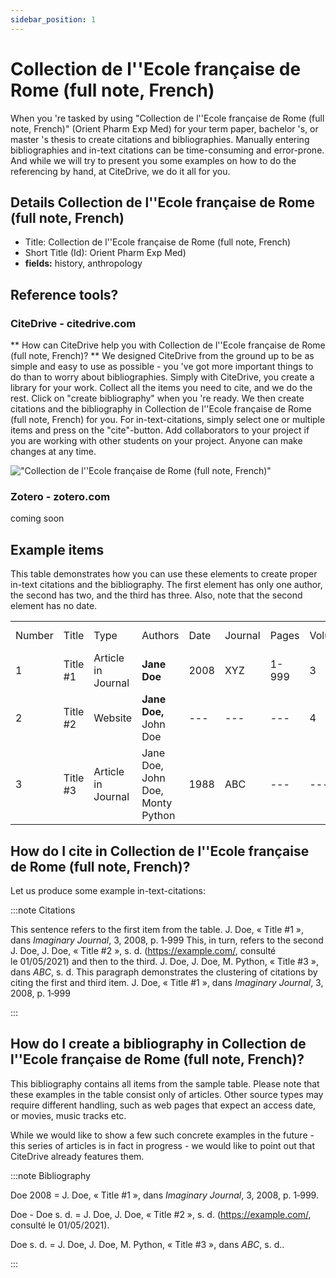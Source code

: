 ```yaml
---
sidebar_position: 1
---
```


# Collection de l''Ecole française de Rome (full note, French)

When you 're tasked by using "Collection de l''Ecole française de Rome (full note, French)" (Orient Pharm Exp Med) for your term paper, bachelor 's, or master 's thesis to create citations and bibliographies.
Manually entering bibliographies and in-text citations can be time-consuming and error-prone. And while we will try to present you some examples on how to do the referencing by hand, at CiteDrive, we do it all for you.

## Details  Collection de l''Ecole française de Rome (full note, French)
* Title: Collection de l''Ecole française de Rome (full note, French)
* Short Title (Id): Orient Pharm Exp Med)
* **fields:** history, anthropology

## Reference tools?
### CiteDrive - citedrive.com
** How can CiteDrive help you with Collection de l''Ecole française de Rome (full note, French)? **
We designed CiteDrive from the ground up to be as simple and easy to use as possible - you 've got more important things to do than to worry about bibliographies. Simply with CiteDrive, you create a library for your work. Collect all the items you need to cite, and we do the rest. Click on "create bibliography" when you 're ready. We then create citations and the bibliography in Collection de l''Ecole française de Rome (full note, French) for you. For in-text-citations, simply select one or multiple items and press on the "cite"-button. Add collaborators to your project if you are working with other students on your project. Anyone can make changes at any time.


!["Collection de l''Ecole française de Rome (full note, French)"](images/collection-de-lecole-francaise-de-rome-full-note-french.svg "Choose Collection de l''Ecole française de Rome (full note, French) in the CiteDrive App")

### Zotero - zotero.com

coming soon

## Example items

This table demonstrates how you can use these elements to create proper in-text citations and the bibliography. The first element has only one author, the second has two, and the third has three. Also, note that the second element has no date.


<table>
  <tr>
   <td>Number
   </td>
   <td>Title
   </td>
   <td>Type
   </td>
   <td>Authors
   </td>
   <td>Date
   </td>
   <td>Journal
   </td>
   <td>Pages
   </td>
   <td>Volume
   </td>
   <td>Issue
   </td>
   <td>Access Date
   </td>
  </tr>
  <tr>
   <td>1
   </td>
   <td>Title #1
   </td>
   <td>Article in Journal
   </td>
   <td><strong>Jane Doe</strong>
   </td>
   <td>2008
   </td>
   <td>XYZ
   </td>
   <td>1-999
   </td>
   <td>3
   </td>
   <td>2
   </td>
   <td>--
   </td>
  </tr>
  <tr>
   <td>
2
   </td>
   <td>Title #2
   </td>
   <td>Website
   </td>
   <td><strong>Jane Doe, </strong>John Doe
   </td>
   <td>---
   </td>
   <td>---
   </td>
   <td>---
   </td>
   <td>4
   </td>
   <td>---
   </td>
   <td>2020-05-01
   </td>
  </tr>
  <tr>
   <td>3
   </td>
   <td>Title #3
   </td>
   <td>Article in Journal
   </td>
   <td>Jane Doe, John Doe, Monty Python
   </td>
   <td>1988
   </td>
   <td>ABC
   </td>
   <td>---
   </td>
   <td>---
   </td>
   <td>16
   </td>
   <td>---
   </td>
  </tr>
</table>



## How do I cite in  Collection de l''Ecole française de Rome (full note, French)?

Let us produce some example in-text-citations:

:::note Citations


This sentence refers to the first item from the table. J. Doe, « Title #1 », dans <i>Imaginary Journal</i>, 3, 2008, p. 1‑999 This, in turn, refers to the second J. Doe, J. Doe, « Title #2 », s. d. (https://example.com/, consulté le 01/05/2021)
and then to the third.  J. Doe, J. Doe, M. Python, « Title #3 », dans <i>ABC</i>, s. d.
This paragraph demonstrates the clustering of citations by citing the first and third item. J. Doe, « Title #1 », dans <i>Imaginary Journal</i>, 3, 2008, p. 1‑999

:::

## How do I create a bibliography in Collection de l''Ecole française de Rome (full note, French)?

This bibliography contains all items from the sample table. Please note that these examples in the table consist only of articles. Other source types may require different handling, such as web pages that expect an access date, or movies, music tracks etc.

While we would like to show a few such concrete examples in the future - this series of articles is in fact in progress - we would like to point out that CiteDrive already features them.

:::note Bibliography

Doe 2008 = J. Doe, « Title #1 », dans <i>Imaginary Journal</i>, 3, 2008, p. 1‑999.

Doe - Doe s. d. = J. Doe, J. Doe, « Title #2 », s. d. (https://example.com/, consulté le 01/05/2021).

Doe s. d. = J. Doe, J. Doe, M. Python, « Title #3 », dans <i>ABC</i>, s. d..



:::


        